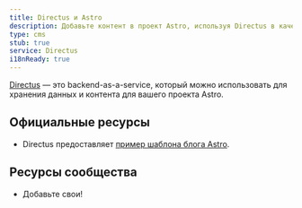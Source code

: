 ```yaml
---
title: Directus и Astro
description: Добавьте контент в проект Astro, используя Directus в качестве CMS
type: cms
stub: true
service: Directus
i18nReady: true
---
```


[Directus](https://directus.io/) — это backend-as-a-service, который можно использовать для хранения данных и контента для вашего проекта Astro.

## Официальные ресурсы

- Directus предоставляет [пример шаблона блога Astro](https://github.com/directus/examples/tree/main/astro).

## Ресурсы сообщества 

- Добавьте свои!